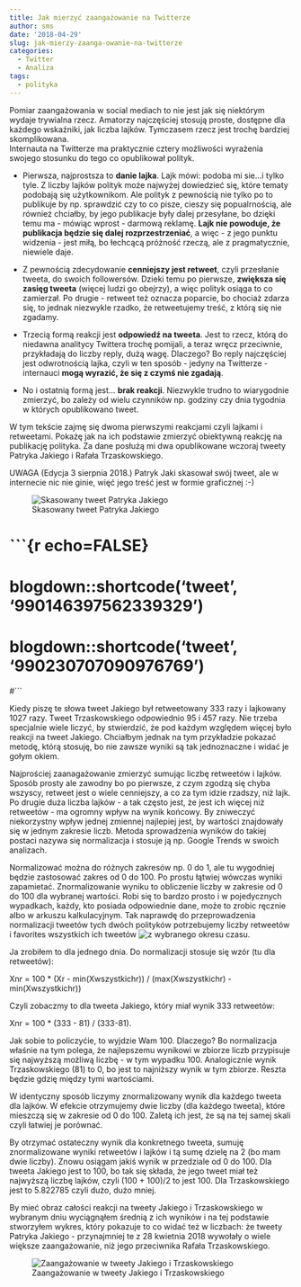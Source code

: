 ```yaml
---
title: Jak mierzyć zaangażowanie na Twitterze
author: sms
date: '2018-04-29'
slug: jak-mierzy-zaanga-owanie-na-twitterze
categories:
  - Twitter
  - Analiza
tags:
  - polityka
---
```


Pomiar zaangażowania w social mediach to nie jest jak się niektórym wydaje trywialna rzecz. Amatorzy najczęściej stosują proste, dostępne dla każdego wskaźniki, jak liczba lajków. Tymczasem rzecz jest trochę bardziej skomplikowana.  
Internauta na Twitterze ma praktycznie cztery możliwości wyrażenia swojego stosunku do tego co opublikował polityk.

- Pierwsza, najprostsza to **danie lajka**. Lajk mówi: podoba mi sie...i tylko tyle. Z liczby lajków polityk może najwyżej dowiedzieć się, które tematy podobają się użytkownikom. Ale polityk z pewnością nie tylko po to publikuje by np. sprawdzić czy to co pisze, cieszy się popualrnością, ale również chciałby, by jego publikacje były dalej przesyłane, bo dzięki temu ma  - mówiąc wprost - darmową reklamę. **Lajk nie powoduje, że publikacja będzie się dalej rozprzestrzeniać**, a więc - z jego punktu widzenia - jest miłą, bo łechcącą próżność rzeczą, ale z  pragmatycznie, niewiele daje.

- Z pewnością zdecydowanie **cenniejszy jest retweet**, czyli przesłanie tweeta, do swoich followersów. Dzieki temu po pierwsze, **zwiększa się zasięg tweeta** (więcej ludzi go obejrzy), a więc polityk osiąga to co zamierzał. Po drugie - retweet też oznacza poparcie, bo chociaż zdarza się, to jednak niezwykle rzadko, że retweetujemy treść, z którą się nie zgadamy.

- Trzecią formą reakcji jest **odpowiedź na tweeta**. Jest to rzecz, którą do niedawna analitycy Twittera trochę pomijali, a teraz wręcz przeciwnie, przykładają do liczby reply, dużą wagę. Dlaczego? Bo reply najczęściej jest odwrotnością lajka, czyli w ten sposób - jedyny na Twitterze - internauci **mogą wyrazić, że się z czymś nie zgadają**. 

- No i ostatnią formą jest... **brak reakcji**. Niezwykle trudno to  wiarygodnie zmierzyć, bo zależy od wielu czynników np. godziny czy dnia tygodnia w których opublikowano tweet.

W tym tekście zajmę się dwoma pierwszymi reakcjami czyli lajkami i retweetami. Pokażę jak na ich podstawie zmierzyć obiektywną reakcję na publikację polityka. Za dane posłużą mi dwa opublikowane wczoraj tweety Patryka Jakiego i Rafała Trzaskowskiego.

UWAGA (Edycja 3 sierpnia 2018.)
Patryk Jaki skasował swój tweet, ale w internecie nic nie ginie, więć jego treść jest w formie graficznej :-)

![Skasowany tweet Patryka Jakiego](/static/img/Jaki_skasowany_tweet.png)

# ```{r echo=FALSE}
# blogdown::shortcode('tweet', '990146397562339329')
# blogdown::shortcode('tweet', '990230707090976769')

#```

Kiedy piszę te słowa tweet Jakiego był retweetowany 333 razy i lajkowany 1027 razy. Tweet Trzaskowskiego odpowiednio 95 i 457 razy. Nie trzeba specjalnie wiele liczyć, by stwierdzić, że pod każdym względem więcej było reakcji na tweet Jakiego. Chciałbym jednak na tym przykładzie pokazać metodę, którą stosuję, bo nie zawsze wyniki są tak jednoznaczne i widać je gołym okiem.

Najprościej zaanagażowanie zmierzyć sumując liczbę retweetów i lajków. Sposób prosty ale zawodny bo po pierwsze, z czym zgodzą się chyba wszyscy, retweet jest o wiele cenniejszy, a co za tym idzie rzadszy, niż lajk. Po drugie duża liczba lajków - a tak często jest, że jest ich więcej niż retweetów - ma ogromny wpływ na wynik końcowy. By zniweczyć niekorzystny wpływ jednej zmiennej najlepiej jest, by wartości znajdowały się w jednym zakresie liczb. Metoda sprowadzenia wyników do takiej postaci nazywa się normalizacja i stosuje ją np. Google Trends w swoich analizach.

Normalizować można do różnych zakresów np. 0 do 1, ale tu wygodniej będzie zastosować zakres od 0 do 100. Po prostu łątwiej wówczas wyniki zapamietać.  Znormalizowanie wyniku to obliczenie liczby w zakresie od 0 do 100 dla wybranej wartości. Robi się to bardzo prosto i w pojedycznych wypadkach, każdy, kto posiada odpowiednie dane, może to zrobic ręcznie albo w arkuszu kalkulacyjnym. Tak naprawdę do przeprowadzenia normalizacji tweetów tych dwóch polityków potrzebujemy liczby retweetów i favorites wszystkich ich tweetów ![z wybranego okresu czasu.](images/tabela_wyniki_jaki_trzaskowski.png) 

Ja zrobiłem to dla jednego dnia. 
Do normalizacji stosuje się wzór (tu dla retweetów):

Xnr = 100 * (Xr - min(Xwszystkichr)) / (max(Xwszystkichr) - min(Xwszystkichr))

Czyli zobaczmy to dla tweeta Jakiego, który miał wynik 333 retweetów:

Xnr = 100 * (333 - 81) / (333-81).

Jak sobie to policzyćie, to wyjdzie Wam 100. Dlaczego? Bo normalizacja właśnie na tym polega, że najlepszemu wynikowi w zbiorze liczb przypisuje się najwyższą możliwą liczbę - w tym wypadku 100. Analogicznie wynik Trzaskowskiego (81) to 0, bo jest to najniższy wynik w tym zbiorze. Reszta będzie gdzię między tymi wartościami. 

W identyczny sposób liczymy znormalizowany wynik dla każdego tweeta dla lajków. W efekcie otrzymujemy dwie liczby (dla każdego tweeta), które mieszczą się w zakresie od 0 do 100. Zaletą ich jest, że są na tej samej skali czyli łatwiej je porównać. 

By otrzymać ostateczny wynik dla konkretnego tweeta, sumuję znormalizowane wyniki retweetów i lajków i tą sumę  dzielę na 2 (bo mam dwie liczby). Znowu osiągam jakiś wynik w przedziale od 0 do 100. Dla tweeta Jakiego jest to 100, bo tak się składa, że jego tweet miał też najwyższą liczbę lajków, czyli (100 + 100)/2 to jest 100. Dla Trzaskowskiego jest to 5.822785 czyli dużo, dużo mniej. 

By mieć obraz całości reakcji na tweety Jakiego i Trzaskowskiego w wybranym dniu wyciągnąłem średnią z ich wyników i na tej podstawie stworzyłem wykres, który pokazuje to co widać też w liczbach: że tweety Patryka Jakiego - przynajmniej te z 28 kwietnia 2018 wywołały o wiele większe zaangażowanie, niż jego przeciwnika Rafała Trzaskowskiego.

![Zaangażowanie w tweety Jakiego i Trzaskowskiego](images/jaki_vs_czaskowski_reakcje.png)

